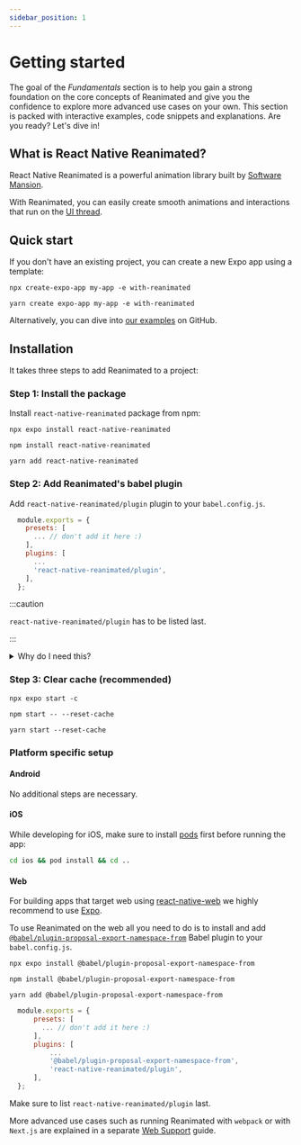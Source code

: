 ```yaml
---
sidebar_position: 1
---
```



# Getting started

The goal of the _Fundamentals_ section is to help you gain a strong foundation on the core concepts of Reanimated and give you the confidence to explore more advanced use cases on your own. This section is packed with interactive examples, code snippets and explanations. Are you ready? Let's dive in!

## What is React Native Reanimated?

React Native Reanimated is a powerful animation library built by [Software Mansion](https://swmansion.com/).

With Reanimated, you can easily create smooth animations and interactions that run on the [UI thread](/docs/fundamentals/glossary#ui-thread).

## Quick start

If you don't have an existing project, you can create a new Expo app using a template:

<Tabs groupId="package-managers">
  <TabItem value="npm" label="NPM">

    npx create-expo-app my-app -e with-reanimated

  </TabItem>
  <TabItem value="yarn" label="YARN">

    yarn create expo-app my-app -e with-reanimated

  </TabItem>
</Tabs>

Alternatively, you can dive into [our examples](https://github.com/software-mansion/react-native-reanimated/tree/3.3.0/app/src/examples) on GitHub.

## Installation

It takes three steps to add Reanimated to a project:

### Step 1: Install the package

Install `react-native-reanimated` package from npm:

<Tabs groupId="package-managers">
  <TabItem value="expo" label="EXPO" default>

    npx expo install react-native-reanimated

  </TabItem>
  <TabItem value="npm" label="NPM">

    npm install react-native-reanimated

  </TabItem>
  <TabItem value="yarn" label="YARN">

    yarn add react-native-reanimated

  </TabItem>
</Tabs>

### Step 2: Add Reanimated's babel plugin

Add `react-native-reanimated/plugin` plugin to your `babel.config.js`.

```js {7}
  module.exports = {
    presets: [
      ... // don't add it here :)
    ],
    plugins: [
      ...
      'react-native-reanimated/plugin',
    ],
  };
```

:::caution

`react-native-reanimated/plugin` has to be listed last.

:::

<details>
<summary>Why do I need this?</summary>

In short, the Reanimated babel plugin automatically converts special JavaScript functions (called [worklets](/docs/fundamentals/glossary#worklet)) in a way that they could be passed and ran on the UI thread.

To learn more about the plugin head onto to [Reanimated babel plugin](/docs/fundamentals/glossary#reanimated-babel-plugin) section.

</details>

### Step 3: Clear cache (recommended)

<Tabs groupId="package-managers">
  <TabItem value="expo" label="EXPO" default>

    npx expo start -c

  </TabItem>
  <TabItem value="npm" label="NPM">

    npm start -- --reset-cache

  </TabItem>
  <TabItem value="yarn" label="YARN">

    yarn start --reset-cache

  </TabItem>
</Tabs>

### Platform specific setup

#### Android

No additional steps are necessary.

#### iOS

While developing for iOS, make sure to install [pods](https://cocoapods.org/) first before running the app:

```bash
cd ios && pod install && cd ..
```

#### Web

For building apps that target web using [react-native-web](https://www.npmjs.com/package/react-native-web) we highly recommend to use [Expo](https://expo.dev/).

To use Reanimated on the web all you need to do is to install and add [`@babel/plugin-proposal-export-namespace-from`](https://babeljs.io/docs/en/babel-plugin-proposal-export-namespace-from) Babel plugin to your `babel.config.js`.

<Tabs groupId="package-managers">
  <TabItem value="expo" label="EXPO" default>

    npx expo install @babel/plugin-proposal-export-namespace-from

  </TabItem>
  <TabItem value="npm" label="NPM">

    npm install @babel/plugin-proposal-export-namespace-from

  </TabItem>
  <TabItem value="yarn" label="YARN">

    yarn add @babel/plugin-proposal-export-namespace-from

  </TabItem>
</Tabs>

```js {7}
  module.exports = {
      presets: [
        ... // don't add it here :)
      ],
      plugins: [
          ...
          '@babel/plugin-proposal-export-namespace-from',
          'react-native-reanimated/plugin',
      ],
  };
```

Make sure to list `react-native-reanimated/plugin` last.

More advanced use cases such as running Reanimated with `webpack` or with `Next.js` are explained in a separate [Web Support](/docs/guides/web-support) guide.
